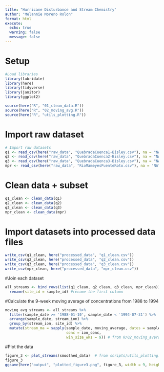 ```yaml
---
title: "Hurricane Disturbance and Stream Chemistry"
author: "Melannie Moreno Rolon"
format: html
execute: 
  echo: true
  warning: false
  message: false
---
```


# Setup

```r
#Load libraries
library(lubridate)
library(here)
library(tidyverse)
library(janitor)
library(ggplot2)

source(here("R", "01_clean_data.R"))
source(here("R", "02_moving_avg.R"))
source(here("R", "utils_plotting.R"))
```

# Import raw dataset

```r
# Import raw datasets
q1 <- read_csv(here("raw_data", "QuebradaCuenca1-Bisley.csv"), na = "NA")
q2 <- read_csv(here("raw_data", "QuebradaCuenca2-Bisley.csv"), na = "NA")
q3 <- read_csv(here("raw_data", "QuebradaCuenca3-Bisley.csv"), na = "NA")
mpr <- read_csv(here("raw_data", "RioMameyesPuenteRoto.csv"), na = "NA")
```

# Clean data + subset
```r
q1_clean <- clean_data(q1)
q2_clean <- clean_data(q2)
q3_clean <- clean_data(q3)
mpr_clean <- clean_data(mpr)

```

# Import datasets into processed data files

```r
write_csv(q1_clean, here("processed_data", "q1_clean.csv"))
write_csv(q2_clean, here("processed_data", "q2_clean.csv"))
write_csv(q3_clean, here("processed_data", "q3_clean.csv"))
write_csv(mpr_clean, here("processed_data", "mpr_clean.csv"))
```

#Join each dataset
```r
all_streams <- bind_rows(list(q1_clean, q2_clean, q3_clean, mpr_clean)) %>% 
  rename(site_id = sample_id) #rename the first column
```

#Calculate the 9-week moving average of concentrations from 1988 to 1994
```r
moving_avg_streams <- all_streams %>% 
  filter(sample_date >= '1988-01-10', sample_date < '1994-07-31') %>% 
  arrange(sample_date, stream_ion) %>% 
  group_by(stream_ion, site_id) %>% 
  mutate(stream_ma = sapply(sample_date, moving_average, dates = sample_date,
                            conc = ion_conc,
                            win_size_wks = 9)) # from R/02_moving_average.R
```

#Plot the data
```r
figure_3 <- plot_streams(smoothed_data)  # from scripts/utils_plotting.R
figure_3
ggsave(here("output", "plotted_figure3.png", figure_3, width = 9, height= 7))

```

